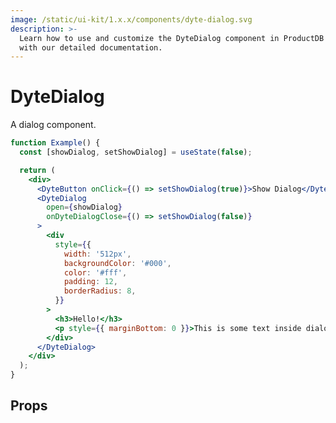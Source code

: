 ```yaml
---
image: /static/ui-kit/1.x.x/components/dyte-dialog.svg
description: >-
  Learn how to use and customize the DyteDialog component in ProductDB's React UI Kit
  with our detailed documentation.
---
```


# DyteDialog

A dialog component.

```jsx live
function Example() {
  const [showDialog, setShowDialog] = useState(false);

  return (
    <div>
      <DyteButton onClick={() => setShowDialog(true)}>Show Dialog</DyteButton>
      <DyteDialog
        open={showDialog}
        onDyteDialogClose={() => setShowDialog(false)}
      >
        <div
          style={{
            width: '512px',
            backgroundColor: '#000',
            color: '#fff',
            padding: 12,
            borderRadius: 8,
          }}
        >
          <h3>Hello!</h3>
          <p style={{ marginBottom: 0 }}>This is some text inside dialog!</p>
        </div>
      </DyteDialog>
    </div>
  );
}
```

## Props

<PropsTable of="dyte-dialog" />

<head>
  <title>React UI Kit DyteDialog</title>
</head>
